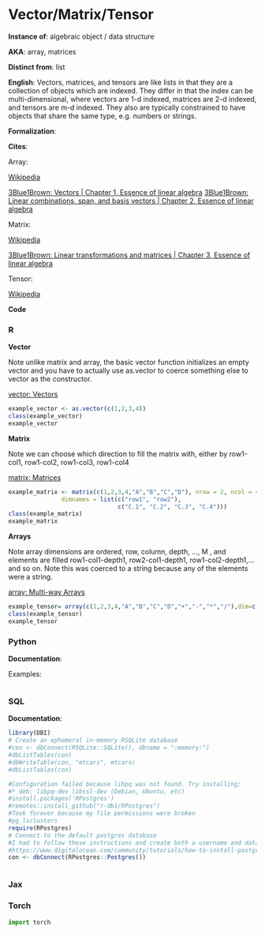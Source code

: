 # Vector/Matrix/Tensor {.unnumbered}

**Instance of**: algebraic object / data structure

**AKA**: array, matrices

**Distinct from**: list

**English**: Vectors, matrices, and tensors are like lists in that they are a collection of objects which are indexed. They differ in that the index can be multi-dimensional, where vectors are 1-d indexed, matrices are 2-d indexed, and tensors are m-d indexed. They also are typically constrained to have objects that share the same type, e.g. numbers or strings.

**Formalization**:

$$ 
$$
    
    
**Cites**: 

Array: 

[Wikipedia](https://en.wikipedia.org/wiki/Array_(data_structure))

[3Blue1Brown: Vectors | Chapter 1, Essence of linear algebra](https://www.youtube.com/watch?v=fNk_zzaMoSs)
[3Blue1Brown: Linear combinations, span, and basis vectors | Chapter 2, Essence of linear algebra](https://www.youtube.com/watch?v=k7RM-ot2NWY)

Matrix:

[Wikipedia](https://en.wikipedia.org/wiki/Matrix_(mathematics))

[3Blue1Brown: Linear transformations and matrices | Chapter 3, Essence of linear algebra](https://www.youtube.com/watch?v=kYB8IZa5AuE)

Tensor:

[Wikipedia](https://en.wikipedia.org/wiki/Tensor)
  
**Code**
    
::: panel-tabset
  
### R

**Vector**

Note unlike matrix and array, the basic vector function initializes an empty vector and you have to actually use as.vector to coerce something else to vector as the constructor.

[vector: Vectors](https://www.rdocumentation.org/packages/base/versions/3.6.2/topics/vector)

```r
example_vector <- as.vector(c(1,2,3,4))
class(example_vector)
example_vector
```

**Matrix**

Note we can choose which direction to fill the matrix with, either by row1-col1, row1-col2, row1-col3, row1-col4

[matrix: Matrices](https://www.rdocumentation.org/packages/base/versions/3.6.2/topics/matrix)
```r
example_matrix <- matrix(c(1,2,3,4,"A","B","C","D"), nrow = 2, ncol = 4, byrow = TRUE,
               dimnames = list(c("row1", "row2"),
                               c("C.1", "C.2", "C.3", "C.4")))
class(example_matrix)
example_matrix
```


**Arrays**

Note array dimensions are ordered, row, column, depth, ..., M , and elements are filled row1-col1-depth1, row2-col1-depth1, row1-col2-depth1,... and so on. Note this was coerced to a string because any of the elements were a string.

[array: Multi-way Arrays](https://www.rdocumentation.org/packages/base/versions/3.6.2/topics/array)

```r
example_tensor= array(c(1,2,3,4,"A","B","C","D","+","-","*","/"),dim=c(2,3,2,2)) 
class(example_tensor)
example_tensor
```


### Python

**Documentation**: 

Examples:
  
```python
```


### SQL

**Documentation**: 

```r
library(DBI)
# Create an ephemeral in-memory RSQLite database
#con <- dbConnect(RSQLite::SQLite(), dbname = ":memory:")
#dbListTables(con)
#dbWriteTable(con, "mtcars", mtcars)
#dbListTables(con)

#Configuration failed because libpq was not found. Try installing:
#* deb: libpq-dev libssl-dev (Debian, Ubuntu, etc)
#install.packages('RPostgres')
#remotes::install_github("r-dbi/RPostgres")
#Took forever because my file permissions were broken
#pg_lsclusters
require(RPostgres)
# Connect to the default postgres database
#I had to follow these instructions and create both a username and database that matched my ubuntu name
#https://www.digitalocean.com/community/tutorials/how-to-install-postgresql-on-ubuntu-20-04-quickstart
con <- dbConnect(RPostgres::Postgres())

```

```sql
```

### Jax

### Torch

```python
import torch

```

:::

  
    
